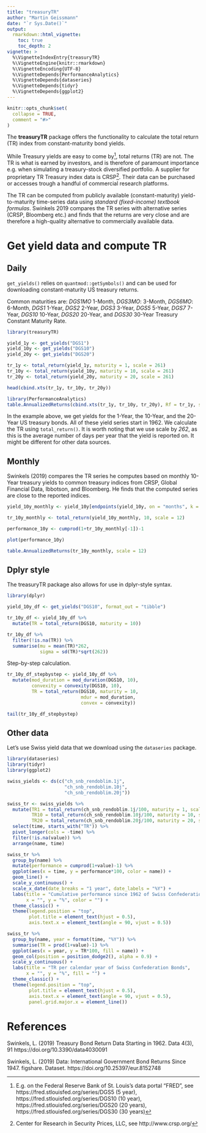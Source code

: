 ```yaml
---
title: "treasuryTR"
author: "Martin Geissmann"
date: "`r Sys.Date()`"
output: 
  rmarkdown::html_vignette:
    toc: true
    toc_depth: 2
vignette: >
  %\VignetteIndexEntry{treasuryTR}
  %\VignetteEngine{knitr::rmarkdown}
  %\VignetteEncoding{UTF-8}
  %\VignetteDepends{PerformanceAnalytics}
  %\VignetteDepends{dataseries}
  %\VignetteDepends{tidyr}
  %\VignetteDepends{ggplot2}
---
```


```r
knitr::opts_chunk$set(
  collapse = TRUE,
  comment = "#>"
)
```

The **treasuryTR** package offers the functionality to calculate the total return (TR) index from constant-maturity bond yields.

While Treasury yields are easy to come by[^FRED], total returns (TR) are not. The TR is what is earned by investors, and is therefore of paramount importance e.g. when simulating a treasury-stock diversified portfolio. A supplier for proprietary TR Treasury index data is CRSP[^CRSP]. Their data can be purchased or accesses trough a handful of commercial research platforms.

[^FRED]: E.g. on the Federal Reserve Bank of St. Louis's data portal "FRED", see https://fred.stlouisfed.org/series/DGS5 (5 year), https://fred.stlouisfed.org/series/DGS10 (10 year), https://fred.stlouisfed.org/series/DGS20 (20 years), https://fred.stlouisfed.org/series/DGS30 (30 years)  

[^CRSP]: Center for Research in Security Prices, LLC, see http://www.crsp.org/

The TR can be computed from publicly available (constant-maturity) yield-to-maturity time-series data using *standard (fixed-income) textbook formulas*. Swinkels 2019 compares the TR series with alternative series (CRSP, Bloomberg etc.) and finds that the returns are very close and are therefore a high-quality alternative to commercially available data.

# Get yield data and compute TR

## Daily

`get_yields()` relies on `quantmod::getSymbols()` and can be used for downloading constant-maturity US treasury returns.

Common maturities are: *DGS1MO* 1-Month, *DGS3MO*: 3-Month, *DGS6MO*: 6-Month, *DGS1* 1-Year, *DGS2* 2-Year, *DGS3* 3-Year, *DGS5* 5-Year, *DGS7* 7-Year, *DGS10* 10-Year, *DGS20* 20-Year, and *DGS30* 30-Year Treasury Constant Maturity Rate.

```r
library(treasuryTR)

yield_1y <- get_yields("DGS1")
yield_10y <- get_yields("DGS10")
yield_20y <- get_yields("DGS20")

tr_1y <- total_return(yield_1y, maturity = 1, scale = 261)
tr_10y <- total_return(yield_10y, maturity = 10, scale = 261)
tr_20y <- total_return(yield_20y, maturity = 20, scale = 261)

head(cbind.xts(tr_1y, tr_10y, tr_20y))

library(PerformanceAnalytics)
table.AnnualizedReturns(cbind.xts(tr_1y, tr_10y, tr_20y), Rf = tr_1y, scale = 262)
```

In the example above, we get yields for the 1-Year, the 10-Year, and the 20-Year US treasury bonds. All of these yield series start in 1962. We calculate the TR using `total_return()`. It is worth noting that we use scale by *262*, as this is the average number of days per year that the yield is reported on. It might be different for other data sources.

## Monthly

Swinkels (2019) compares the TR series he computes based on monthly 10-Year treasury yields to common treasury indices from CRSP, Global Financial Data, Ibbotson, and Bloomberg. He finds that the computed series are close to the reported indices.

```r
yield_10y_monthly <- yield_10y[endpoints(yield_10y, on = "months", k = 1)]

tr_10y_monthly <- total_return(yield_10y_monthly, 10, scale = 12)

performance_10y <- cumprod(1+tr_10y_monthly[-1])-1

plot(performance_10y)

table.AnnualizedReturns(tr_10y_monthly, scale = 12)
```

## Dplyr style

The treasuryTR package also allows for use in dplyr-style syntax.

```r
library(dplyr)

yield_10y_df <- get_yields("DGS10", format_out = "tibble")

tr_10y_df <- yield_10y_df %>% 
  mutate(TR = total_return(DGS10, maturity = 10))

tr_10y_df %>% 
  filter(!is.na(TR)) %>% 
  summarise(mu = mean(TR)*262,
            sigma = sd(TR)*sqrt(262))
```

Step-by-step calculation.

```r
tr_10y_df_stepbystep <- yield_10y_df %>% 
  mutate(mod_duration = mod_duration(DGS10, 10),
         convexity = convexity(DGS10, 10),
         TR = total_return(DGS10, maturity = 10, 
                           mdur = mod_duration, 
                           convex = convexity))

tail(tr_10y_df_stepbystep)
```

## Other data

Let's use Swiss yield data that we download using the `dataseries` package.

```r
library(dataseries)
library(tidyr)
library(ggplot2)

swiss_yields <- ds(c("ch_snb_rendoblim.1j",
                     "ch_snb_rendoblim.10j",
                     "ch_snb_rendoblim.20j"))

swiss_tr <- swiss_yields %>% 
  mutate(TR1 = total_return(ch_snb_rendoblim.1j/100, maturity = 1, scale = 12),
         TR10 = total_return(ch_snb_rendoblim.10j/100, maturity = 10, scale = 12),
         TR20 = total_return(ch_snb_rendoblim.20j/100, maturity = 20, scale = 12)) %>% 
  select(time, starts_with("TR")) %>% 
  pivot_longer(cols = -time) %>% 
  filter(!is.na(value)) %>% 
  arrange(name, time)

swiss_tr %>% 
  group_by(name) %>% 
  mutate(performance = cumprod(1+value)-1) %>% 
  ggplot(aes(x = time, y = performance*100, color = name)) +
  geom_line() +
  scale_y_continuous() +
  scale_x_date(date_breaks = "1 year", date_labels = "%Y") +
  labs(title = "Cumulative performance since 1962 of Swiss Confederation Bonds", 
       x = "", y = "%", color = "") +
  theme_classic() +
  theme(legend.position = "top", 
        plot.title = element_text(hjust = 0.5),
        axis.text.x = element_text(angle = 90, vjust = 0.5))

swiss_tr %>% 
  group_by(name, year = format(time, "%Y")) %>% 
  summarise(TR = prod(1+value)-1) %>% 
  ggplot(aes(x = year, y = TR*100, fill = name)) +
  geom_col(position = position_dodge2(), alpha = 0.9) +
  scale_y_continuous() +
  labs(title = "TR per calendar year of Swiss Confederation Bonds", 
       x = "", y = "%", fill = "") +
  theme_classic() +
  theme(legend.position = "top", 
        plot.title = element_text(hjust = 0.5),
        axis.text.x = element_text(angle = 90, vjust = 0.5),
        panel.grid.major.x = element_line())
```

# References

Swinkels, L. (2019) Treasury Bond Return Data Starting in 1962. Data 4(3), 91 https://doi.org/10.3390/data4030091

Swinkels, L. (2019) Data: International Government Bond Returns Since 1947. figshare. Dataset. https://doi.org/10.25397/eur.8152748
